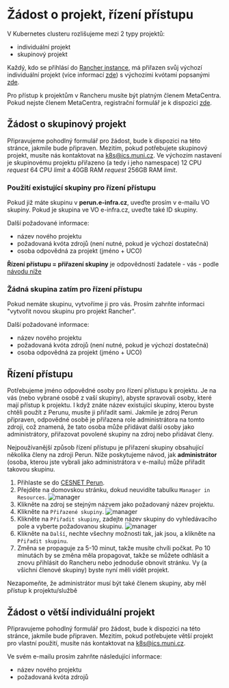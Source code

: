 # Žádost o projekt, řízení přístupu


V Kubernetes clusteru rozlišujeme mezi 2 typy projektů:
- individuální projekt
- skupinový projekt

Každý, kdo se přihlásí do [Rancher instance](rancher.cloud.e-infra.cz), má přiřazen svůj výchozí individuální projekt (více informací [zde](rancher)) s výchozími kvótami popsanými [zde](quotas.html).

Pro přístup k projektům v Rancheru musíte být platným členem MetaCentra. Pokud nejste členem MetaCentra, registrační formulář je k dispozici [zde](https://metavo.metacentrum.cz/en/application/index.html).

## Žádost o skupinový projekt
Připravujeme pohodlný formulář pro žádost, bude k dispozici na této stránce, jakmile bude připraven. Mezitím, pokud potřebujete skupinový projekt, musíte nás kontaktovat na k8s@ics.muni.cz. Ve výchozím nastavení je skupinovému projektu přiřazeno (a tedy i jeho namespace) 12 CPU *request* 64 CPU *limit* a 40GB RAM *request* 256GB RAM *limit*.

### Použití existující skupiny pro řízení přístupu
Pokud již máte skupinu v **perun.e-infra.cz**, uveďte prosím v e-mailu VO skupiny. Pokud je skupina ve VO e-infra.cz, uveďte také ID skupiny.

Další požadované informace:
- název nového projektu
- požadovaná kvóta zdrojů (není nutné, pokud je výchozí dostatečná)
- osoba odpovědná za projekt (jméno + UCO)

<TipWarning>**Řízení přístupu = přiřazení skupiny** je odpovědností žadatele - vás - podle [návodu níže](#access-control)</TipWarning>

### Žádná skupina zatím pro řízení přístupu
Pokud nemáte skupinu, vytvoříme ji pro vás. Prosím zahrňte informaci "vytvořit novou skupinu pro projekt Rancher".

Další požadované informace:
- název nového projektu
- požadovaná kvóta zdrojů (není nutné, pokud je výchozí dostatečná)
- osoba odpovědná za projekt (jméno + UCO)

## Řízení přístupu
Potřebujeme jméno odpovědné osoby pro řízení přístupu k projektu. Je na vás (nebo vybrané osobě z vaší skupiny), abyste spravovali osoby, které mají přístup k projektu. I když znáte název existující skupiny, kterou byste chtěli použít z Perunu, musíte ji přiřadit sami. Jakmile je zdroj Perun připraven, odpovědné osobě je přiřazena role administrátora na tomto zdroji, což znamená, že tato osoba může přidávat další osoby jako administrátory, přiřazovat povolené skupiny na zdroj nebo přidávat členy.

Nejpoužívanější způsob řízení přístupu je přiřazení skupiny obsahující několika členy na zdroji Perun. Níže poskytujeme návod, jak **administrátor** (osoba, kterou jste vybrali jako administrátora v e-mailu) může přiřadit takovou skupinu.

1. Přihlaste se do [CESNET Perun](https://perun.aai.cesnet.cz).
2. Přejděte na domovskou stránku, dokud neuvidíte tabulku `Manager in Resources`.
![manager](/img/ceritsc/request-project-images/manager.png)
3. Klikněte na zdroj se stejným názvem jako požadovaný název projektu.
4. Klikněte na `Přiřazené skupiny`.
![manager](/img/ceritsc/request-project-images/assign_button.png)
5. Klikněte na `Přiřadit skupiny`, zadejte název skupiny do vyhledávacího pole a vyberte požadovanou skupinu.
![manager](/img/ceritsc/request-project-images/assign_group.png)
6. Klikněte na `Další`, nechte všechny možnosti tak, jak jsou, a klikněte na `Přiřadit skupinu`.
7. Změna se propaguje za 5-10 minut, takže musíte chvíli počkat. Po 10 minutách by se změna měla propagovat, takže se můžete odhlásit a znovu přihlásit do Rancheru nebo jednoduše obnovit stránku. Vy (a všichni členové skupiny) byste nyní měli vidět projekt.

<TipWarning>Nezapomeňte, že administrátor musí být také členem skupiny, aby měl přístup k projektu/službě</TipWarning>

## Žádost o větší individuální projekt
Připravujeme pohodlný formulář pro žádost, bude k dispozici na této stránce, jakmile bude připraven. Mezitím, pokud potřebujete větší projekt pro vlastní použití, musíte nás kontaktovat na k8s@ics.muni.cz.

Ve svém e-mailu prosím zahrňte následující informace:
- název nového projektu
- požadovaná kvóta zdrojů

